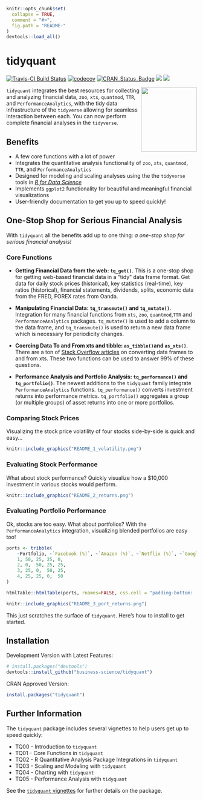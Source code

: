 <!-- README.md is generated from README.Rmd. Please edit that file -->

```r
knitr::opts_chunk$set(
  collapse = TRUE,
  comment = "#>",
  fig.path = "README-"
)
devtools::load_all()
```

# tidyquant 

[![Travis-CI Build Status](https://travis-ci.org/business-science/tidyquant.svg?branch=master)](https://travis-ci.org/business-science/tidyquant.svg?branch=master)
[![codecov](https://codecov.io/gh/business-science/tidyquant/branch/master/graph/badge.svg)](https://codecov.io/gh/business-science/tidyquant)
[![CRAN_Status_Badge](http://www.r-pkg.org/badges/version/tidyquant)](https://cran.r-project.org/package=tidyquant)
![](http://cranlogs.r-pkg.org/badges/tidyquant?color=brightgreen)
![](http://cranlogs.r-pkg.org/badges/grand-total/tidyquant?color=brightgreen)

<img src="README_0_logo.png" width="147" height="170" align="right" />

`tidyquant` integrates the best resources for collecting and analyzing financial data, `zoo`, `xts`, `quantmod`, `TTR`, and `PerformanceAnalytics`, with the tidy data infrastructure of the `tidyverse` allowing for seamless interaction between each. You can now perform complete financial analyses in the `tidyverse`. 

## Benefits

* A few core functions with a lot of power
* Integrates the quantitative analysis functionality of `zoo`, `xts`, `quantmod`, `TTR`, and `PerformanceAnalytics`
* Designed for modeling and scaling analyses using the the `tidyverse` tools in [_R for Data Science_](http://r4ds.had.co.nz/)
* Implements `ggplot2` functionality for beautiful and meaningful financial visualizations
* User-friendly documentation to get you up to speed quickly!

## One-Stop Shop for Serious Financial Analysis

With `tidyquant` all the benefits add up to one thing: _a one-stop shop for serious financial analysis!_

### Core Functions

* __Getting Financial Data from the web: `tq_get()`__. This is a one-stop shop for getting web-based financial data in a "tidy" data frame format. Get data for daily stock prices (historical), key statistics (real-time), key ratios (historical), financial statements, dividends, splits, economic data from the FRED, FOREX rates from Oanda.  

* __Manipulating Financial Data: `tq_transmute()` and `tq_mutate()`__. Integration for many financial functions from `xts`, `zoo`, `quantmod`,`TTR` and `PerformanceAnalytics` packages. `tq_mutate()` is used to add a column to the data frame, and `tq_transmute()` is used to return a new data frame which is necessary for periodicity changes.  

* __Coercing Data To and From xts and tibble: `as_tibble()`and `as_xts()`__. There are a ton of [Stack Overflow articles](http://stackoverflow.com/search?q=xts+data+frame) on converting data frames to and from xts. These two functions can be used to answer 99% of these questions.

* __Performance Analysis and Portfolio Analysis: `tq_performance()` and `tq_portfolio()`__. The newest additions to the `tidyquant` family integrate `PerformanceAnalytics` functions. `tq_performance()` converts investment returns into performance metrics. `tq_portfolio()` aggregates a group (or multiple groups) of asset returns into one or more portfolios. 

### Comparing Stock Prices

Visualizing the stock price volatility of four stocks side-by-side is quick and easy...

```r
knitr::include_graphics("README_1_volatility.png")
```


### Evaluating Stock Performance

What about stock performance? Quickly visualize how a $10,000 investment in various stocks would perform.

```r
knitr::include_graphics("README_2_returns.png")
```

### Evaluating Portfolio Performance

Ok, stocks are too easy. What about portfolios? With the `PerformanceAnalytics` integration, visualizing blended portfolios are easy too!

```r
ports <- tribble(
    ~Portfolio, ~`Facebook (%)`, ~`Amazon (%)`, ~`Netflix (%)`, ~`Google (%)`,
    1, 50, 25, 25, 0,
    2, 0,  50, 25, 25,
    3, 25, 0,  50, 25,
    4, 25, 25, 0,  50
)

htmlTable::htmlTable(ports, rnames=FALSE, css.cell = "padding-bottom: .25em; padding-top: .25em")
```


```r
knitr::include_graphics("README_3_port_returns.png")
```

This just scratches the surface of `tidyquant`. Here's how to install to get started.

## Installation

Development Version with Latest Features:

``` r
# install.packages("devtools")
devtools::install_github("business-science/tidyquant")
```

CRAN Approved Version: 

```r
install.packages("tidyquant")
```



## Further Information

The `tidyquant` package includes several vignettes to help users get up to speed quickly:

* TQ00 - Introduction to `tidyquant`
* TQ01 - Core Functions in `tidyquant`
* TQ02 - R Quantitative Analysis Package Integrations in `tidyquant`
* TQ03 - Scaling and Modeling with `tidyquant`
* TQ04 - Charting with `tidyquant`
* TQ05 - Performance Analysis with `tidyquant`

See the [`tidyquant` vignettes](https://cran.r-project.org/package=tidyquant) for further details on the package.

